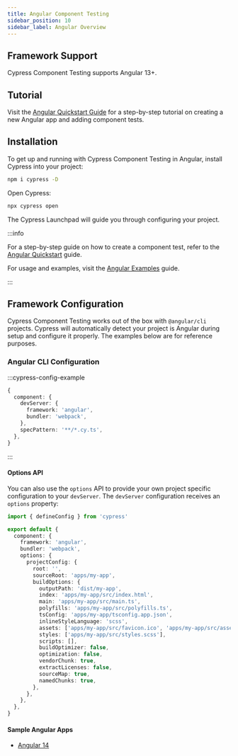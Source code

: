 ```yaml
---
title: Angular Component Testing
sidebar_position: 10
sidebar_label: Angular Overview
---
```


## Framework Support

Cypress Component Testing supports Angular 13+.

## Tutorial

Visit the
[Angular Quickstart Guide](/guides/component-testing/angular/quickstart) for a
step-by-step tutorial on creating a new Angular app and adding component tests.

## Installation

To get up and running with Cypress Component Testing in Angular, install Cypress
into your project:

```bash
npm i cypress -D
```

Open Cypress:

```bash
npx cypress open
```

<DocsImage 
  src="/img/guides/component-testing/select-test-type.jpg" 
  caption="Choose Component Testing"> </DocsImage>

The Cypress Launchpad will guide you through configuring your project.

:::info

For a step-by-step guide on how to create a component test, refer to the
[Angular Quickstart](/guides/component-testing/angular/quickstart) guide.

For usage and examples, visit the
[Angular Examples](/guides/component-testing/angular/examples) guide.

:::

## Framework Configuration

Cypress Component Testing works out of the box with `@angular/cli` projects.
Cypress will automatically detect your project is Angular during setup and
configure it properly. The examples below are for reference purposes.

### Angular CLI Configuration

:::cypress-config-example

```ts
{
  component: {
    devServer: {
      framework: 'angular',
      bundler: 'webpack',
    },
    specPattern: '**/*.cy.ts',
  },
}
```

:::

#### Options API

You can also use the `options` API to provide your own project specific
configuration to your `devServer`. The `devServer` configuration receives an
`options` property:

```ts title=cypress.config.ts
import { defineConfig } from 'cypress'

export default {
  component: {
    framework: 'angular',
    bundler: 'webpack',
    options: {
      projectConfig: {
        root: '',
        sourceRoot: 'apps/my-app',
        buildOptions: {
          outputPath: 'dist/my-app',
          index: 'apps/my-app/src/index.html',
          main: 'apps/my-app/src/main.ts',
          polyfills: 'apps/my-app/src/polyfills.ts',
          tsConfig: 'apps/my-app/tsconfig.app.json',
          inlineStyleLanguage: 'scss',
          assets: ['apps/my-app/src/favicon.ico', 'apps/my-app/src/assets'],
          styles: ['apps/my-app/src/styles.scss'],
          scripts: [],
          buildOptimizer: false,
          optimization: false,
          vendorChunk: true,
          extractLicenses: false,
          sourceMap: true,
          namedChunks: true,
        },
      },
    },
  },
}
```

#### Sample Angular Apps

- [Angular 14](https://github.com/cypress-io/cypress-component-testing-apps/tree/main/angular)
